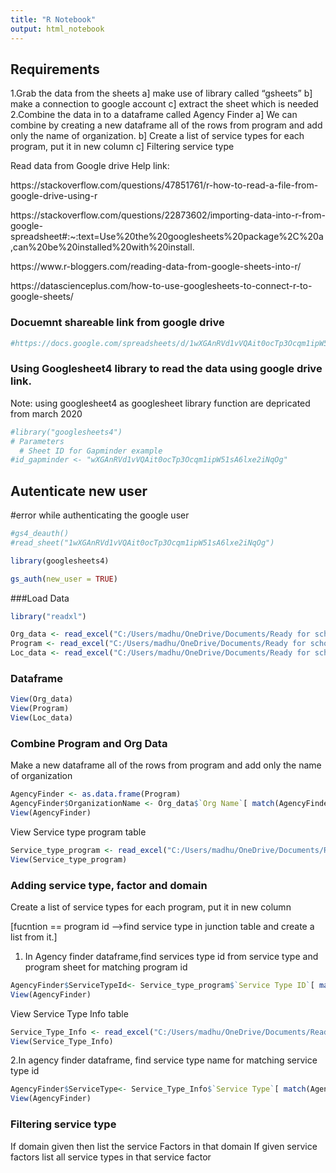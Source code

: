 ```yaml
---
title: "R Notebook"
output: html_notebook
---
```



## Requirements
1.Grab the data from the sheets
a] make use of library called "gsheets"
b] make a connection to google account
c] extract the sheet which is needed
2.Combine the data in to a dataframe called Agency Finder
a] We can combine by creating a new dataframe all of the rows from program and add only the name of organization. 
b] Create a list of service types for each program, put it in new column
c] Filtering service type


Read data from Google drive Help link:

https://stackoverflow.com/questions/47851761/r-how-to-read-a-file-from-google-drive-using-r

https://stackoverflow.com/questions/22873602/importing-data-into-r-from-google-spreadsheet#:~:text=Use%20the%20googlesheets%20package%2C%20a,can%20be%20installed%20with%20install.

https://www.r-bloggers.com/reading-data-from-google-sheets-into-r/

https://datascienceplus.com/how-to-use-googlesheets-to-connect-r-to-google-sheets/

### Docuemnt shareable link from google drive

```r
#https://docs.google.com/spreadsheets/d/1wXGAnRVd1vVQAit0ocTp3Ocqm1ipW51sA6lxe2iNqOg/edit?usp=sharing
```

### Using Googlesheet4 library to read the data using google drive link.

Note: using googlesheet4 as googlesheet library function are depricated from march 2020

```r
#library("googlesheets4")
# Parameters
  # Sheet ID for Gapminder example
#id_gapminder <- "wXGAnRVd1vVQAit0ocTp3Ocqm1ipW51sA6lxe2iNqOg"
```
## Autenticate new user
#error while authenticating the google user
```r
#gs4_deauth()
#read_sheet("1wXGAnRVd1vVQAit0ocTp3Ocqm1ipW51sA6lxe2iNqOg")


```

```r
library(googlesheets4)
```

```r
gs_auth(new_user = TRUE)
```


###Load Data 
```r
library("readxl") 
```

```r
Org_data <- read_excel("C:/Users/madhu/OneDrive/Documents/Ready for school, ready for life/Agency Finder/Agency Finder.xlsx", sheet = "Organization")
Program <- read_excel("C:/Users/madhu/OneDrive/Documents/Ready for school, ready for life/Agency Finder/Agency Finder.xlsx", sheet = "Program")
Loc_data <- read_excel("C:/Users/madhu/OneDrive/Documents/Ready for school, ready for life/Agency Finder/Agency Finder.xlsx", sheet = "Location")

```


### Dataframe

```r
View(Org_data)
View(Program)
View(Loc_data)
```


### Combine Program and Org Data
Make a new dataframe all of the rows from program and add only the name of organization
```r
AgencyFinder <- as.data.frame(Program)
AgencyFinder$OrganizationName <- Org_data$`Org Name`[ match(AgencyFinder$`Org ID`, Org_data$`Org ID`)]
View(AgencyFinder)

```

View Service type program table

```r
Service_type_program <- read_excel("C:/Users/madhu/OneDrive/Documents/Ready for school, ready for life/Agency Finder/Agency Finder.xlsx", sheet = "Service Type and Program")
View(Service_type_program)
```

### Adding service type, factor and domain

Create a list of service types for each program, put it in new column

[fucntion == program id -->find service type in junction table and create a list from it.]

1. In Agency finder dataframe,find services type id from service type and program sheet for matching program id

```r

AgencyFinder$ServiceTypeId<- Service_type_program$`Service Type ID`[ match(AgencyFinder$`Program ID`, Service_type_program$`Program ID`)]
View(AgencyFinder)

```

View Service Type Info table

```r
Service_Type_Info <- read_excel("C:/Users/madhu/OneDrive/Documents/Ready for school, ready for life/Agency Finder/Agency Finder.xlsx", sheet = "Service Type Info")
View(Service_Type_Info)
```


2.In agency finder dataframe, find service type name for matching service type id

```r

AgencyFinder$ServiceType<- Service_Type_Info$`Service Type`[ match(AgencyFinder$ServiceTypeId, Service_Type_Info$`Service Type ID`)]
View(AgencyFinder)

```


### Filtering service type
If domain given then list the service Factors in that domain
If given service factors list all service types in that service factor

```r

```




